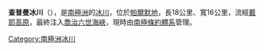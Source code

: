 {{Coord|70|17|S|67|55|W|source:GNIS|display=title}}

'''查普曼冰川'''（{{lang-en|Chapman Glacier}}），是[[南極洲|南極洲]]的[[冰川|冰川]]，位於[[帕爾默地|帕爾默地]]，長18公里、寬16公里，流經[[戴耶高原|戴耶高原]]，最終注入[[喬治六世海峽|喬治六世海峽]]，現時由[[南極條約體系|南極條約體系]]管理。

{{Antarctica-geo-stub}}
[[Category:南極洲冰川|Category:南極洲冰川]]